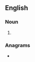 {{also|kazis|kazíš}}
==English==

===Noun===
{{head|en|noun form}}

# {{plural of|Kazi|lang=en}}

===Anagrams===
* {{anagrams|en|a=aiksz|Zakis}}